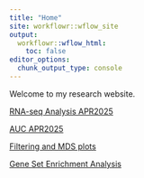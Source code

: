 ```yaml
---
title: "Home"
site: workflowr::wflow_site
output:
  workflowr::wflow_html:
    toc: false
editor_options:
  chunk_output_type: console
---
```


Welcome to my research website.

[RNA-seq Analysis APR2025](RNAseq_APR2025.html)

[AUC APR2025](Updated_DrugAUC.html)

[Filtering and MDS plots](MDSplots.html)

[Gene Set Enrichment Analysis](gene_set_analysis.html)


